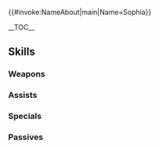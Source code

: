 {{#invoke:NameAbout|main|Name=Sophia}}{{HeroPage Tabs|{{PAGENAME}}}}
{{Hero Infobox
|Name=Sophia
|Title=Nabata Prophet
|GrowthModifier= None
|WeaponType=Red Tome
|Origin=Fire Emblem: The Binding Blade
|Gender=Female
|MoveType=Infantry
|actorEN=Wendee Lee
|actorJP=大西沙織
|artist=ザザ
|releaseDate=February 2, 2017
|poolDate=February 2, 2017
|randomStartTime=2017-02-02T07:00:00Z
|poolRarities=3,4
|TagID=ソフィーヤ
|InternalID=74
|cv1=5
|cv2=1000100
|description=A shaman of Nabata who has lived a sheltered life away from other people. Sees the future. Appears in Fire Emblem: The Binding Blade.
|Properties=resplendent,embla
|resplendentArtist=みわべさくら
|resplendentStartTime=2020-03-25T07:00:00Z
|resplendentEndTime=2020-04-10T06:59:59Z
}}

__TOC__

{{Stats Page|Hero={{BASEPAGENAME}}
|Lv1HP=18|Lv1ATK=9|Lv1SPD=4|Lv1DEF=6|Lv1RES=7
|GRHP=50|GRATK=55|GRSPD=35|GRDEF=50|GRRES=50
}}

== Skills ==
===Weapons===
{{Weapons Table
|weapon1=Flux
|weapon1Default=1
|weapon1Unlock=1
|weapon2=Ruin
|weapon2Default=3
|weapon2Unlock=2
|weapon3=Fenrir
|weapon3Default=4
|weapon3Unlock=3
|weapon4=Fenrir+
|weapon4Default=5
|weapon4Unlock=5
|weapon5=Eternal Tome
|weapon5Default=
|weapon5Unlock=5
}}

===Assists===
{{Assists Table
}}

===Specials===
{{Specials Table
|special1=Dragon Gaze
|special1Default=4
|special1Unlock=3
|special2=Dragon Fang
|special2Default=
|special2Unlock=4
}}
===Passives===
{{Passives Table
|passiveA1=Warding Blow 1
|passiveA2=Warding Blow 2
|passiveA3=Warding Blow 3
|passiveA1Unlock=3
|passiveA2Unlock=4
|passiveA3Unlock=5
|passiveC1=Fortify Res 1
|passiveC2=Fortify Res 2
|passiveC3=Fortify Res 3
|passiveC1Unlock=1
|passiveC2Unlock=2
|passiveC3Unlock=4
}}

{{Heroes Navbox}}